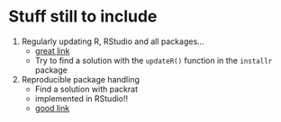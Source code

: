# Stuff still to include

1) Regularly updating R, RStudio and all packages...
    - [great link](https://bioinfo.umassmed.edu/bootstrappers/bootstrappers-courses/courses/rCourse/Additional_Resources/Updating_R.html)
    - Try to find a solution with the `updateR()` function in the `installr` package
2) Reproducible package handling
    - Find a solution with packrat
    - implemented in RStudio!!
    - [good link](http://rstudio.github.io/packrat/?version=1.1.383&mode=desktop)
